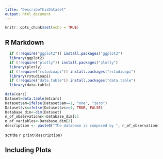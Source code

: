 ```yaml
---
title: "DescribeThisDataset"
output: html_document
---
```


```r
knitr::opts_chunk$set(echo = TRUE)
```

## R Markdown
```r
  if (!require("ggplot2")) install.packages("ggplot2") 
  library(ggplot2)
  if (!require("plotly")) install.packages("plotly")
  library(plotly)
  if (!require("rstudioapi")) install.packages("rstudioapi")
  library(rstudioapi)
  if (!require("data.table")) install.packages("data.table")
  library(data.table)
  
data(cars)
Dataset=data.table(mtcars)
Dataset$am=ifelse(Dataset$am==1, "one", "zero")
Dataset$vs=ifelse(Dataset$vs==1, TRUE, FALSE)
Database_dim<-dim(Dataset)
n_of_observations<-Database_dim[1]
n_of_variables<-Database_dim[2]
description <- paste0("The database is composed by ", n_of_observations, " observations of ", n_of_variables, " variables.")
```
 
 
scritta `r print(description)`

## Including Plots

